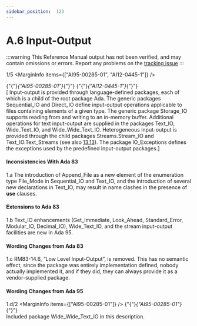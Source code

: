 ```yaml
---
sidebar_position:  123
---
```


# A.6 Input-Output

:::warning
This Reference Manual output has not been verified,
and may contain omissions or errors.
Report any problems on the [tracking issue](https://github.com/ada-lang-io/ada-lang-io/issues/20)
:::


<MarginText>1/5</MarginText>
<MarginInfo items={["AI95-00285-01", "AI12-0445-1"]} /><p>{"{"}<em>{"AI95-00285-01"}</em>{"}"} {"{"}<em>{"AI12-0445-1"}</em>{"}"} <br />[ Input-output is provided through language-defined packages, each of which is a child of the root package Ada. The generic packages Sequential_IO and Direct_IO define input-output operations applicable to files containing elements of a given type. The generic package Storage_IO supports reading from and writing to an in-memory buffer. Additional operations for text input-output are supplied in the packages Text_IO, Wide_Text_IO, and Wide_Wide_Text_IO. Heterogeneous input-output is provided through the child packages Streams.Stream_IO and Text_IO.Text_Streams (see also <a href="../AA-13/AA-13.13">13.13</a>). The package IO_Exceptions defines the exceptions used  by the predefined input-output packages.] <br /></p>


#### Inconsistencies With Ada 83

<MarginText>1.a</MarginText>
<Admonition type="aarm" aarm="note" title="Note: ">
The introduction of Append_File as a new element of the enumeration type File_Mode in Sequential_IO and Text_IO, and the introduction of several new declarations in Text_IO, may result in name clashes in the presence of <strong>use</strong> clauses. <br /></Admonition>


#### Extensions to Ada 83

<MarginText>1.b</MarginText>
<Admonition type="aarm" aarm="note" title="Note: ">
Text_IO enhancements (Get_Immediate, Look_Ahead, Standard_Error, Modular_IO, Decimal_IO), Wide_Text_IO, and the stream input-output facilities are new in Ada 95. <br /></Admonition>


#### Wording Changes from Ada 83

<MarginText>1.c</MarginText>
<Admonition type="aarm" aarm="note" title="Note: ">
RM83-14.6, &ldquo;Low Level Input-Output&rdquo;, is removed. This has no semantic effect, since the package was entirely implementation defined, nobody actually implemented it, and if they did, they can always provide it as a vendor-supplied package. <br /></Admonition>


#### Wording Changes from Ada 95

<MarginText>1.d/2</MarginText>
<MarginInfo items={["AI95-00285-01"]} /><Admonition type="aarm" aarm="note" title="Note: ">
{"{"}<em>{"AI95-00285-01"}</em>{"}"} <br />Included package Wide_Wide_Text_IO in this description. <br /></Admonition>

